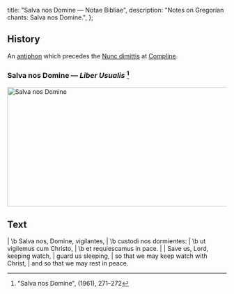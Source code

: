   title: "Salva nos Domine — Notae Bibliae",
  description: "Notes on Gregorian chants: Salva nos Domine.",
};

<Initial text="Salva nos Domine" />

## History

An [antiphon](/glossary/liturgical-terms#antiphon) which precedes the [Nunc dimittis](/liturgy/music/chants/nunc-dimittis) at [Compline](/glossary/liturgical-terms#compline).

### Salva nos Domine — *Liber Usualis* [^1]

<Image
  src="/chants/salva-nos-domine.svg"
  alt="Salva nos Domine"
  width="600"
  height="275"
/>

## Text

<Poetry>
|  \b Salva nos, Domine, vigilantes,
|  \b custodi nos dormientes:
|  \b ut vigilemus cum Christo,
|  \b et requiescamus in pace.
|
|  Save us, Lord, keeping watch,
|  guard us sleeping,
|  so that we may keep watch with Christ,
|  and so that we may rest in peace.
</Poetry>

[^1]: "Salva nos Domine", *<Definition lang="latin" anchor="liber-usualis" text="Liber Usualis" />* (1961), 271–272
